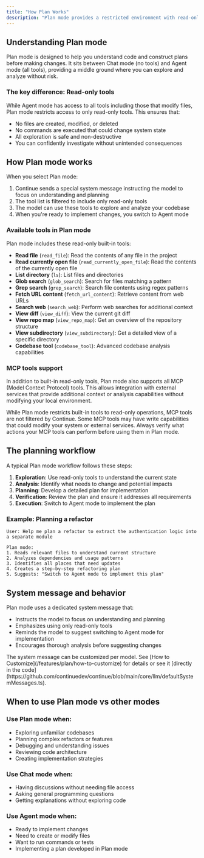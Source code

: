 ```yaml
---
title: "How Plan Works"
description: "Plan mode provides a restricted environment with read-only tools, enabling safe exploration and planning without making changes to your codebase."
---
```


## Understanding Plan mode

Plan mode is designed to help you understand code and construct plans before making changes. It sits between Chat mode (no tools) and Agent mode (all tools), providing a middle ground where you can explore and analyze without risk.

### The key difference: Read-only tools

While Agent mode has access to all tools including those that modify files, Plan mode restricts access to only read-only tools. This ensures that:

- No files are created, modified, or deleted
- No commands are executed that could change system state
- All exploration is safe and non-destructive
- You can confidently investigate without unintended consequences

## How Plan mode works

When you select Plan mode:

1. Continue sends a special system message instructing the model to focus on understanding and planning
2. The tool list is filtered to include only read-only tools
3. The model can use these tools to explore and analyze your codebase
4. When you're ready to implement changes, you switch to Agent mode

### Available tools in Plan mode

Plan mode includes these read-only built-in tools:

- **Read file** (`read_file`): Read the contents of any file in the project
- **Read currently open file** (`read_currently_open_file`): Read the contents of the currently open file
- **List directory** (`ls`): List files and directories
- **Glob search** (`glob_search`): Search for files matching a pattern
- **Grep search** (`grep_search`): Search file contents using regex patterns
- **Fetch URL content** (`fetch_url_content`): Retrieve content from web URLs
- **Search web** (`search_web`): Perform web searches for additional context
- **View diff** (`view_diff`): View the current git diff
- **View repo map** (`view_repo_map`): Get an overview of the repository structure
- **View subdirectory** (`view_subdirectory`): Get a detailed view of a specific directory
- **Codebase tool** (`codebase_tool`): Advanced codebase analysis capabilities

### MCP tools support

In addition to built-in read-only tools, Plan mode also supports all MCP (Model Context Protocol) tools. This allows integration with external services that provide additional context or analysis capabilities without modifying your local environment.

<Info>
  While Plan mode restricts built-in tools to read-only operations, MCP tools
  are not filtered by Continue. Some MCP tools may have write capabilities that
  could modify your system or external services. Always verify what actions your
  MCP tools can perform before using them in Plan mode.
</Info>

## The planning workflow

A typical Plan mode workflow follows these steps:

1. **Exploration**: Use read-only tools to understand the current state
2. **Analysis**: Identify what needs to change and potential impacts
3. **Planning**: Develop a detailed plan for implementation
4. **Verification**: Review the plan and ensure it addresses all requirements
5. **Execution**: Switch to Agent mode to implement the plan

### Example: Planning a refactor

```
User: Help me plan a refactor to extract the authentication logic into a separate module

Plan mode:
1. Reads relevant files to understand current structure
2. Analyzes dependencies and usage patterns
3. Identifies all places that need updates
4. Creates a step-by-step refactoring plan
5. Suggests: "Switch to Agent mode to implement this plan"
```

## System message and behavior

Plan mode uses a dedicated system message that:

- Instructs the model to focus on understanding and planning
- Emphasizes using only read-only tools
- Reminds the model to suggest switching to Agent mode for implementation
- Encourages thorough analysis before suggesting changes

<Info>
  The system message can be customized per model. See [How to
  Customize](/features/plan/how-to-customize) for details or see it [directly in
  the
  code](https://github.com/continuedev/continue/blob/main/core/llm/defaultSystemMessages.ts).
</Info>

## When to use Plan mode vs other modes

### Use Plan mode when:

- Exploring unfamiliar codebases
- Planning complex refactors or features
- Debugging and understanding issues
- Reviewing code architecture
- Creating implementation strategies

### Use Chat mode when:

- Having discussions without needing file access
- Asking general programming questions
- Getting explanations without exploring code

### Use Agent mode when:

- Ready to implement changes
- Need to create or modify files
- Want to run commands or tests
- Implementing a plan developed in Plan mode
